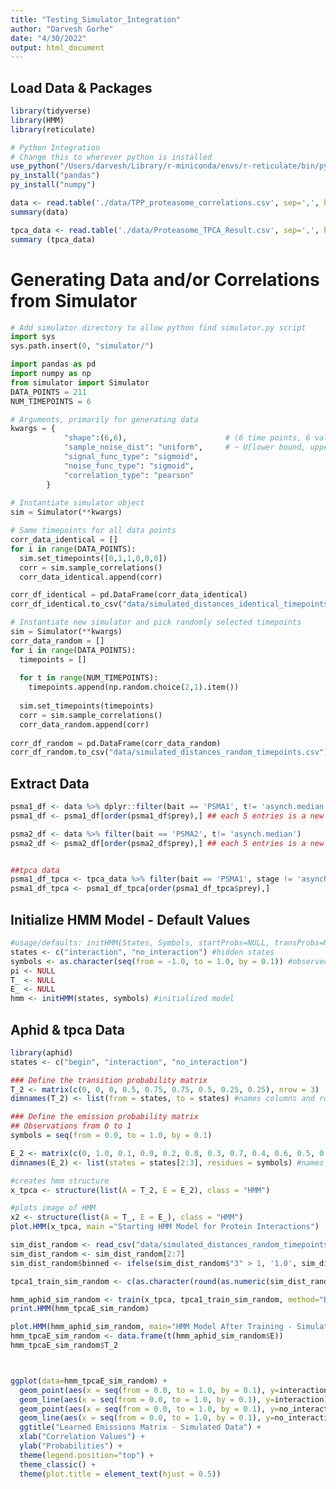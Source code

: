 ```yaml
---
title: "Testing_Simulator_Integration"
author: "Darvesh Gorhe"
date: "4/30/2022"
output: html_document
---
```


## Load Data & Packages
```r
library(tidyverse)
library(HMM)
library(reticulate)

# Python Integration
# Change this to wherever python is installed
use_python("/Users/darvesh/Library/r-miniconda/envs/r-reticulate/bin/python")
py_install("pandas")
py_install("numpy")

data <- read.table('./data/TPP_proteasome_correlations.csv', sep=',', header = TRUE)
summary(data)

tpca_data <- read.table('./data/Proteasome_TPCA_Result.csv', sep=',', header =TRUE)
summary (tpca_data)
```

# Generating Data and/or Correlations from Simulator
```python
# Add simulator directory to allow python find simulator.py script
import sys
sys.path.insert(0, "simulator/")

import pandas as pd
import numpy as np
from simulator import Simulator
DATA_POINTS = 211
NUM_TIMEPOINTS = 6

# Arguments, primarily for generating data
kwargs = {
            "shape":(6,6),                      # (6 time points, 6 values per timepoint)
            "sample_noise_dist": "uniform",     # ~ U[lower bound, upper bound]
            "signal_func_type": "sigmoid",      
            "noise_func_type": "sigmoid",
            "correlation_type": "pearson"
        }
        
# Instantiate simulator object
sim = Simulator(**kwargs)

# Same timepoints for all data points
corr_data_identical = []
for i in range(DATA_POINTS):
  sim.set_timepoints([0,1,1,0,0,0])
  corr = sim.sample_correlations()
  corr_data_identical.append(corr)

corr_df_identical = pd.DataFrame(corr_data_identical)
corr_df_identical.to_csv("data/simulated_distances_identical_timepoints.csv")

# Instantiate new simulator and pick randomly selected timepoints
sim = Simulator(**kwargs)
corr_data_random = []
for i in range(DATA_POINTS):
  timepoints = []
  
  for t in range(NUM_TIMEPOINTS):
    timepoints.append(np.random.choice(2,1).item())
    
  sim.set_timepoints(timepoints)
  corr = sim.sample_correlations()
  corr_data_random.append(corr)
  
corr_df_random = pd.DataFrame(corr_data_random)
corr_df_random.to_csv("data/simulated_distances_random_timepoints.csv")
```

## Extract Data 
```r
psma1_df <- data %>% dplyr::filter(bait == 'PSMA1', t!= 'asynch.median')
psma1_df <- psma1_df[order(psma1_df$prey),] ## each 5 entries is a new prey when ordered

psma2_df <- data %>% filter(bait == 'PSMA2', t!= 'asynch.median')
psma2_df <- psma2_df[order(psma2_df$prey),] ## each 5 entries is a new prey when ordered


##tpca data
psma1_df_tpca <- tpca_data %>% filter(bait == 'PSMA1', stage != 'asynch')
psma1_df_tpca <- psma1_df_tpca[order(psma1_df_tpca$prey),] 
```


## Initialize HMM Model - Default Values
```r
#usage/defaults: initHMM(States, Symbols, startProbs=NULL, transProbs=NULL, emissionProbs=NULL)
states <- c("interaction", "no_interaction") #hidden states
symbols <- as.character(seq(from = -1.0, to = 1.0, by = 0.1)) #observed states - needs to be character dtype or error is thrown
pi <- NULL
T_ <- NULL
E_ <- NULL
hmm <- initHMM(states, symbols) #initialized model
```


## Aphid & tpca Data
```r
library(aphid)
states <- c("begin", "interaction", "no_interaction")

### Define the transition probability matrix
T_2 <- matrix(c(0, 0, 0, 0.5, 0.75, 0.75, 0.5, 0.25, 0.25), nrow = 3)
dimnames(T_2) <- list(from = states, to = states) #names columns and rows for matrix

### Define the emission probability matrix
## Observations from 0 to 1
symbols = seq(from = 0.0, to = 1.0, by = 0.1)

E_2 <- matrix(c(0, 1.0, 0.1, 0.9, 0.2, 0.8, 0.3, 0.7, 0.4, 0.6, 0.5, 0.5, 0.6, 0.4, 0.7, 0.3, 0.8, 0.2, 0.9, 0.1, 1.0, 0.0), nrow = 2)
dimnames(E_2) <- list(states = states[2:3], residues = symbols) #names columns and rows for matrix 

#creates hmm structure
x_tpca <- structure(list(A = T_2, E = E_2), class = "HMM")

#plots image of HMM
x2 <- structure(list(A = T_, E = E_), class = "HMM")
plot.HMM(x_tpca, main ="Starting HMM Model for Protein Interactions")
```


```r
sim_dist_random <- read_csv("data/simulated_distances_random_timepoints.csv")
sim_dist_random <- sim_dist_random[2:7]
sim_dist_random$binned <- ifelse(sim_dist_random$"3" > 1, '1.0', sim_dist_random$"3")

tpca1_train_sim_random <- c(as.character(round(as.numeric(sim_dist_random$binned, 1))))

hmm_aphid_sim_random <- train(x_tpca, tpca1_train_sim_random, method="BaumWelch", maxiter=500, pseudocounts="Laplace")
print.HMM(hmm_tpcaE_sim_random)

plot.HMM(hmm_aphid_sim_random, main="HMM Model After Training - Simulated Data")
hmm_tpcaE_sim_random <- data.frame(t(hmm_aphid_sim_random$E))
hmm_tpcaE_sim_random$T_2



ggplot(data=hmm_tpcaE_sim_random) + 
  geom_point(aes(x = seq(from = 0.0, to = 1.0, by = 0.1), y=interaction), fill='coral1',color='coral4') + 
  geom_line(aes(x = seq(from = 0.0, to = 1.0, by = 0.1), y=interaction), color='coral') +
  geom_point(aes(x = seq(from = 0.0, to = 1.0, by = 0.1), y=no_interaction), fill='cornflowerblue', color='darkslateblue') + 
  geom_line(aes(x = seq(from = 0.0, to = 1.0, by = 0.1), y=no_interaction), color='blue') +
  ggtitle("Learned Emissions Matrix - Simulated Data") + 
  xlab("Correlation Values") +
  ylab("Probabilities") + 
  theme(legend.position="top") +
  theme_classic() +
  theme(plot.title = element_text(hjust = 0.5))
```

